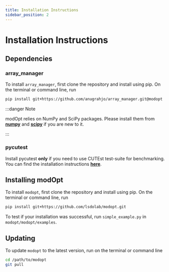 ```yaml
---
title: Installation Instructions
sidebar_position: 2
---
```


# Installation Instructions

## Dependencies

### array_manager

To install ```array_manager```, first clone the repository and install using pip.
On the terminal or command line, run

```sh
pip install git+https://github.com/anugrahjo/array_manager.git@modopt
```

:::danger Note

modOpt relies on NumPy and SciPy packages. Please install them from 
**[numpy](https://numpy.org/install/)** and **[scipy](https://www.scipy.org/install.html)** if you are new to it.

:::

### pycutest 

Install pycutest **only** if you need to use CUTEst test-suite for benchmarking.
You can find the installation instructions **[here](https://jfowkes.github.io/pycutest/_build/html/install.html)**.


## Installing modOpt

To install ```modopt```, first clone the repository and install using pip.
On the terminal or command line, run

```sh
pip install git+https://github.com/lsdolab/modopt.git
```

To test if your installation was successful, run `simple_example.py` in `modopt/modopt/examples`.


## Updating

To update ```modopt``` to the latest version, run on the terminal or command line 

```sh
cd /path/to/modopt
git pull
```

